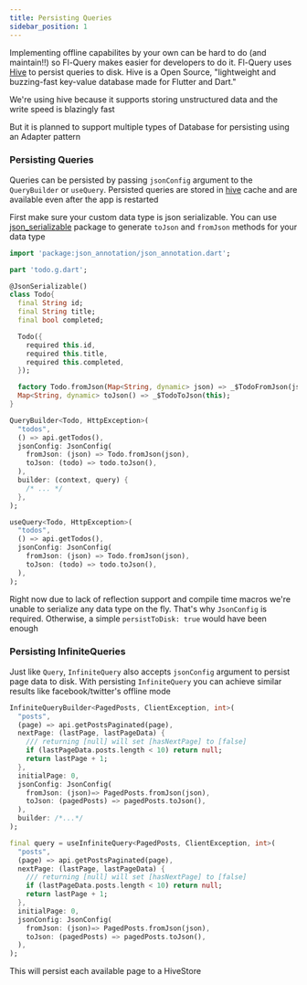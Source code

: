 ```yaml
---
title: Persisting Queries
sidebar_position: 1
---
```


Implementing offline capabilites by your own can be hard to do (and maintain!!) so Fl-Query makes easier for developers to do it. Fl-Query uses [Hive](https://docs.hivedb.dev/#/) to persist queries to disk. Hive is a Open Source, "lightweight and buzzing-fast key-value database made for Flutter and Dart."

We're using hive because it supports storing unstructured data and the write speed is blazingly fast

But it is planned to support multiple types of Database for persisting using an Adapter pattern

### Persisting Queries

Queries can be persisted by passing `jsonConfig` argument to the `QueryBuilder` or `useQuery`. Persisted queries are stored in [hive](https://docs.hivedb.dev/) cache and are available even after the app is restarted

First make sure your custom data type is json serializable. You can use [json_serializable](https://pub.dev/packages/json_serializable) package to generate `toJson` and `fromJson` methods for your data type


```dart
import 'package:json_annotation/json_annotation.dart';

part 'todo.g.dart';

@JsonSerializable()
class Todo{
  final String id;
  final String title;
  final bool completed;

  Todo({
    required this.id,
    required this.title,
    required this.completed,
  });

  factory Todo.fromJson(Map<String, dynamic> json) => _$TodoFromJson(json);
  Map<String, dynamic> toJson() => _$TodoToJson(this);
}
```

<Tabs>
  <TabItem value="vanilla" label="Vanilla">

```dart
QueryBuilder<Todo, HttpException>(
  "todos",
  () => api.getTodos(),
  jsonConfig: JsonConfig(
    fromJson: (json) => Todo.fromJson(json),
    toJson: (todo) => todo.toJson(),
  ),
  builder: (context, query) {
    /* ... */
  },
);
```

  </TabItem>
  <TabItem value="flutter_hooks" label="Flutter Hooks">

```dart
useQuery<Todo, HttpException>(
  "todos",
  () => api.getTodos(),
  jsonConfig: JsonConfig(
    fromJson: (json) => Todo.fromJson(json),
    toJson: (todo) => todo.toJson(),
  ),
);
```

  </TabItem>
</Tabs>

Right now due to lack of reflection support and compile time macros we're unable to serialize any data type on the fly.
That's why `JsonConfig` is required. Otherwise, a simple `persistToDisk: true` would have been enough

### Persisting InfiniteQueries

Just like `Query`, `InfiniteQuery` also accepts `jsonConfig` argument to persist page data to disk. With persisting `InfiniteQuery` you can achieve similar results like facebook/twitter's offline mode

<Tabs>
  <TabItem value="vanilla" label="Vanilla">

```dart
InfiniteQueryBuilder<PagedPosts, ClientException, int>(
  "posts",
  (page) => api.getPostsPaginated(page),
  nextPage: (lastPage, lastPageData) {
    /// returning [null] will set [hasNextPage] to [false]
    if (lastPageData.posts.length < 10) return null;
    return lastPage + 1;
  },
  initialPage: 0,
  jsonConfig: JsonConfig(
    fromJson: (json)=> PagedPosts.fromJson(json),
    toJson: (pagedPosts) => pagedPosts.toJson(),
  ),
  builder: /*...*/
);
```

  </TabItem>
  <TabItem value="flutter_hooks" label="Flutter Hooks">

```dart
final query = useInfiniteQuery<PagedPosts, ClientException, int>(
  "posts",
  (page) => api.getPostsPaginated(page),
  nextPage: (lastPage, lastPageData) {
    /// returning [null] will set [hasNextPage] to [false]
    if (lastPageData.posts.length < 10) return null;
    return lastPage + 1;
  },
  initialPage: 0,
  jsonConfig: JsonConfig(
    fromJson: (json)=> PagedPosts.fromJson(json),
    toJson: (pagedPosts) => pagedPosts.toJson(),
  ),
);
```

  </TabItem>
</Tabs>

This will persist each available page to a HiveStore